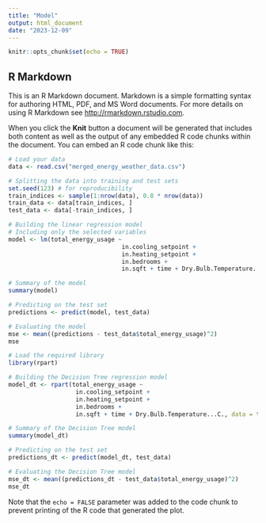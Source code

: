 ```yaml
---
title: "Model"
output: html_document
date: "2023-12-09"
---
```


```r
knitr::opts_chunk$set(echo = TRUE)
```

## R Markdown

This is an R Markdown document. Markdown is a simple formatting syntax for authoring HTML, PDF, and MS Word documents. For more details on using R Markdown see <http://rmarkdown.rstudio.com>.

When you click the **Knit** button a document will be generated that includes both content as well as the output of any embedded R code chunks within the document. You can embed an R code chunk like this:

```r
# Load your data
data <- read.csv("merged_energy_weather_data.csv")

# Splitting the data into training and test sets
set.seed(123) # for reproducibility
train_indices <- sample(1:nrow(data), 0.8 * nrow(data))
train_data <- data[train_indices, ]
test_data <- data[-train_indices, ]

# Building the linear regression model
# Including only the selected variables
model <- lm(total_energy_usage ~ 
                                in.cooling_setpoint + 
                                in.heating_setpoint + 
                                in.bedrooms +
                                in.sqft + time + Dry.Bulb.Temperature...C., data = train_data)

# Summary of the model
summary(model)

# Predicting on the test set
predictions <- predict(model, test_data)

# Evaluating the model
mse <- mean((predictions - test_data$total_energy_usage)^2)
mse
```

```r
# Load the required library
library(rpart)

# Building the Decision Tree regression model
model_dt <- rpart(total_energy_usage ~ 
                   in.cooling_setpoint + 
                   in.heating_setpoint + 
                   in.bedrooms +
                   in.sqft + time + Dry.Bulb.Temperature...C., data = train_data)

# Summary of the Decision Tree model
summary(model_dt)

# Predicting on the test set
predictions_dt <- predict(model_dt, test_data)

# Evaluating the Decision Tree model
mse_dt <- mean((predictions_dt - test_data$total_energy_usage)^2)
mse_dt
```

Note that the `echo = FALSE` parameter was added to the code chunk to prevent printing of the R code that generated the plot.
